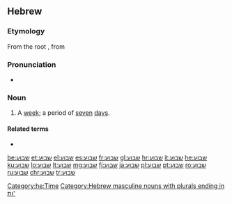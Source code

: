 ==Hebrew==

===Etymology===
From the root {{m|he|שׁ־ב־ע|tr=sh-v-`}}, from {{m|he|שבע||seven|tr=shéva}}

===Pronunciation===
* {{a|Modern Hebrew}} {{IPA|/ʃaˈvua(ʕ)/|lang=he}}

===Noun===
{{he-noun|wv=שָׁבוּעַ|tr=shavúa|g=m|dual=שבועיים|dualdwv=שְׁבוּעַיִם|pl=שָׁבוּעוֹת|cons=שְׁבוּעַ|plcons=שְׁבוּעוֹת}}

# A [[week]]; a period of [[seven]] [[day]]s.

====Related terms====
* {{l|he|שבע|gloss=seven|tr=shéva}}

[[Category:he:Time]]
[[Category:Hebrew masculine nouns with plurals ending in ־ות]]

[[be:שבוע]]
[[et:שבוע]]
[[el:שבוע]]
[[es:שבוע]]
[[fr:שבוע]]
[[gl:שבוע]]
[[hr:שבוע]]
[[it:שבוע]]
[[he:שבוע]]
[[ku:שבוע]]
[[lo:שבוע]]
[[lt:שבוע]]
[[mg:שבוע]]
[[fj:שבוע]]
[[ja:שבוע]]
[[pl:שבוע]]
[[pt:שבוע]]
[[ro:שבוע]]
[[ru:שבוע]]
[[chr:שבוע]]
[[tr:שבוע]]